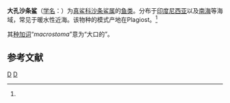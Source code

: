 {{Speciesbox 
| taxon = Negogaleus macrostoma
| authority = Bleeker, 1852<ref name='id5174'>{{cite web| url =http://www.bioinfo.cn/db05/BjdwSpecies.php?action=view&id=5174| title =大孔沙条鲨| work =中国动物物种编目数据库| publisher =中国科学院微生物研究所| author =中国科学院动物研究所| accessdate =2009-04-11| deadurl =yes| archiveurl =https://web.archive.org/web/20160305075015/http://www.bioinfo.cn/db05/BjdwSpecies.php?action=view&id=5174| archivedate =2016-03-05}}</ref>
}}

'''大孔沙条鲨'''（[[学名|学名]]：{{lang|la|''Negogaleus macrostoma''}}）为[[真鲨科|真鲨科]][[沙条鲨属|沙条鲨属]]的[[鱼类|鱼类]]。分布于[[印度尼西亚|印度尼西亚]]以及[[南海|南海]]等海域，常见于暖水性近海。该物种的模式产地在Plagiost。<ref name='id5174'/>

其[[种加词|种加词]]“''macrostoma''”意为“大口的”。

== 参考文献 ==
{{reflist}}

{{Taxonbar|from=Q10934760}}

[[Category:沙条鲨属|D]]
[[Category:_1852年描述的鱼类|D]]